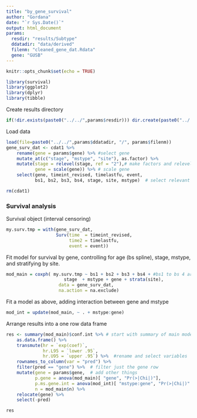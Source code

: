```yaml
---
title: "by_gene_survival"
author: "Gordana"
date: "`r Sys.Date()`"
output: html_document
params: 
  resdir: "results/Subtype"
  ddatadir: "data/derived"
  filenm: "cleaned_gene_dat.Rdata"
  gene: "GUSB"
---
```


```r
knitr::opts_chunk$set(echo = TRUE)
```


```r
library(survival)
library(ggplot2)
library(dplyr)
library(tibble)
```


Create results directory
```r
if(!dir.exists(paste0("../../",params$resdir))) dir.create(paste0("../../",params$resdir))
```

Load data
```r
load(file=paste0("../../",params$ddatadir, "/", params$filenm))
gene_surv_dat <- cdat1 %>% 
    rename(gene = params$gene) %>% #select gene
    mutate_at(c("stage", "mstype", "site"), as.factor) %>%
    mutate(stage = relevel(stage, ref = "2"),# make factors and relevel
           gene = scale(gene)) %>% # scale gene
    select(gene, timeint_revised, timelastfu, event, 
           bs1, bs2, bs3, bs4, stage, site, mstype)  # select relevant variables

rm(cdat1)
```


### Survival analysis

Survival object (interval censoring)
```r
my.surv.tmp = with(gene_surv_dat,
                   Surv(time  = timeint_revised,
                        time2 = timelastfu,
                        event = event))
```

Fit model for survival by gene, controlling for age (bs spline), stage, mstype, and stratifying by site.
```r
mod_main = coxph( my.surv.tmp ~ bs1 + bs2 + bs3 + bs4 + #bs1 to bs 4 are age basis splines
                      stage  + mstype + gene + strata(site),
                    data = gene_surv_dat,
                    na.action = na.exclude)

```

Fit a model as above, adding interaction between gene and mstype
```r
mod_int = update(mod_main, ~ . + mstype:gene)
```

Arrange results into a one row data frame
```r
res <- summary(mod_main)$conf.int %>% # start with summary of main model
    as.data.frame() %>%  
    transmute(hr = `exp(coef)`,
              hr.L95 = `lower .95`,
              hr.U95 = `upper .95`) %>%  #rename and select variables
    rownames_to_column(var = "pred") %>%
    filter(pred == "gene") %>%  # filter just the gene row
    mutate(gene = params$gene,  # add other things
           p.gene = anova(mod_main)[ "gene", "Pr(>|Chi|)"],
           p.ms.gene.int = anova(mod_int)[ "mstype:gene", "Pr(>|Chi|)" ],
           n = mod_main$n) %>% 
    relocate(gene) %>% 
    select(-pred)

res
```

